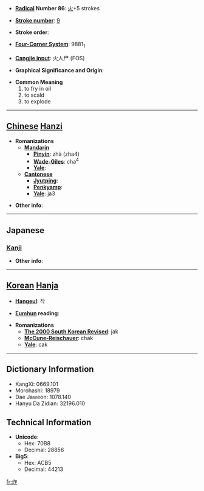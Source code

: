 * '''[[Wiktionary:Chinese radical index| Radical]] Number 86''': [[Wiktionary:Chinese radical index 火|火]]+5 strokes

* '''[[Wiktionary:Chinese total strokes index|Stroke number]]''': [[Wiktionary:Chinese total strokes index 9|9]]

* '''Stroke order''': 

* '''[[Wiktionary:Chinese four corner index|Four-Corner System]]''': 9881<sub>1</sub>

* '''[[Wiktionary:Chinese Cangjie index|Cangjie input]]''': 火人尸 (FOS)

* '''Graphical Significance and Origin''': 

* '''Common Meaning'''
*#to fry in oil
*# to scald
*# to explode


----

== [[Chinese]] [[Hanzi]] ==

* '''Romanizations'''
** '''[[Mandarin]]'''
*** '''[[Pinyin]]''': zhà (zha4)
*** '''[[Wade-Giles]]''': cha<sup>4</sup>
*** '''[[Yale]]''': 
** '''[[Cantonese]]'''
*** '''[[Jyutping]]''':
*** '''[[Penkyamp]]''': 
*** '''[[Yale]]''': ja3

* '''Other info''': 

----

==Japanese==
===[[Kanji]]===
{{kanji|on readings=[[さく]] (saku), [[さ]] (sa), [[さつ]] (satsu)
|kun readings=[[あげる]] (ageru)
}}

* '''Other info''':  

----

== [[Korean]] [[Hanja]] ==

* '''[[Hangeul]]''': 작

* '''[[Eumhun]] reading''': 

* '''Romanizations'''
** '''[[The 2000 South Korean Revised Romanization|The 2000 South Korean Revised]]''': jak
** '''[[McCune-Reischauer]]''': chak
** '''[[Yale]]''': cak

----

== Dictionary Information ==

* KangXi: 0669.101
* Morohashi: 18979
* Dae Jaweon: 1078.140
* Hanyu Da Zidian: 32196.010

== Technical Information ==

* '''Unicode''':
** Hex: 70B8
** Decimal: 28856
* '''Big5''':
** Hex: ACB5
** Decimal: 44213

[[fr:炸]]